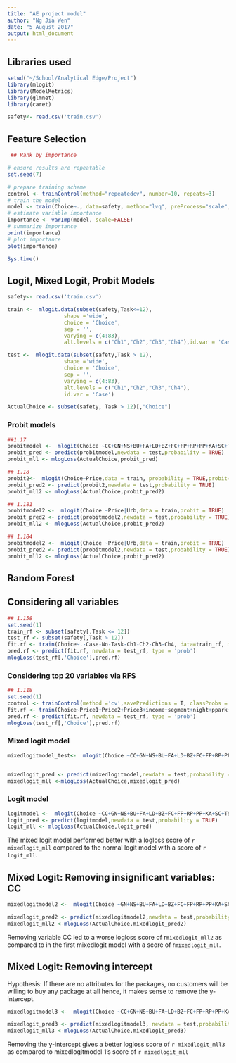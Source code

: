 ```yaml
---
title: "AE project model"
author: "Ng Jia Wen"
date: "5 August 2017"
output: html_document
---
```

## Libraries used
```r
setwd("~/School/Analytical Edge/Project")
library(mlogit) 
library(ModelMetrics)
library(glmnet)
library(caret)

safety<- read.csv('train.csv')

```

## Feature Selection
```r

 ## Rank by importance

# ensure results are repeatable
set.seed(7)

# prepare training scheme
control <- trainControl(method="repeatedcv", number=10, repeats=3)
# train the model
model <- train(Choice~., data=safety, method="lvq", preProcess="scale", trControl=control)
# estimate variable importance
importance <- varImp(model, scale=FALSE)
# summarize importance
print(importance)
# plot importance
plot(importance)

Sys.time()

```

## Logit, Mixed Logit, Probit Models
```r
safety<- read.csv('train.csv')

train <-  mlogit.data(subset(safety,Task<=12),
                  shape ='wide',
                  choice = 'Choice',
                  sep = '',
                  varying = c(4:83), 
                  alt.levels = c("Ch1","Ch2","Ch3","Ch4"),id.var = 'Case')

test <-  mlogit.data(subset(safety,Task > 12),
                  shape ='wide',
                  choice = 'Choice',
                  sep = '',
                  varying = c(4:83), 
                  alt.levels = c("Ch1","Ch2","Ch3","Ch4"),
                  id.var = 'Case') 

ActualChoice <- subset(safety, Task > 12)[,"Choice"]

```


### Probit models
```r

##1.17
probitmodel <-  mlogit(Choice ~CC+GN+NS+BU+FA+LD+BZ+FC+FP+RP+PP+KA+SC+TS+NV+MA+LB+AF+HU+Price,data = train,probit = TRUE)
probit_pred <- predict(probitmodel,newdata = test,probability = TRUE)
probit_mll <- mlogLoss(ActualChoice,probit_pred)

```

```r
## 1.18
probit2<-  mlogit(Choice~Price,data = train, probability = TRUE,probit=TRUE)
probit_pred2 <- predict(probit2,newdata = test,probability = TRUE)
probit_mll2 <- mlogLoss(ActualChoice,probit_pred2)
```

```r
## 1.181
probitmodel2 <-  mlogit(Choice ~Price|Urb,data = train,probit = TRUE)
probit_pred2 <- predict(probitmodel2,newdata = test,probability = TRUE)
probit_mll2 <- mlogLoss(ActualChoice,probit_pred2)

```

```r
## 1.184
probitmodel2 <-  mlogit(Choice ~Price|Urb,data = train,probit = TRUE)
probit_pred2 <- predict(probitmodel2,newdata = test,probability = TRUE)
probit_mll2 <- mlogLoss(ActualChoice,probit_pred2)

```

## Random Forest  
## Considering all variables
```r
## 1.158
set.seed(1)
train_rf <- subset(safety[,Task <= 12])
test_rf <- subset(safety[,Task > 12])
fit.rf <- train(Choice~.-Case-No-Task-Ch1-Ch2-Ch3-Ch4, data=train_rf, method="rf", trControl=control)
pred.rf <- predict(fit.rf, newdata = test_rf, type = 'prob')
mlogLoss(test_rf[,'Choice'],pred.rf)

```

### Considering top 20 variables via RFS
```r
## 1.118
set.seed(1)
control <- trainControl(method ='cv',savePredictions = T, classProbs = T)
fit.rf <- train(Choice~Price1+Price2+Price3+income+segment+night+ppark+age+region+miles+educ+Urb+year+gender+NV1+NV2+SC2+FP3+BU3+AF2, data=train_rf, method="rf", trControl=control)
pred.rf <- predict(fit.rf, newdata = test_rf, type = 'prob')
mlogLoss(test_rf[,'Choice'],pred.rf)

```



### Mixed logit model
```r
mixedlogitmodel_test<-  mlogit(Choice ~CC+GN+NS+BU+FA+LD+BZ+FC+FP+RP+PP+KA+SC+TS+NV+MA+LB+AF+HU+Price,data = train, panel = TRUE, rpar = c(CC='n',GN='n',NS='n', BU='n', FA='n', LD='n', BZ='n', FC='n', FP='n', RP='n', PP='n', KA='n', SC='n', TS='n', NV='n', MA='n', LB='n', AF='n', HU='n',Price = 'n'), probability = TRUE)


mixedlogit_pred <- predict(mixedlogitmodel,newdata = test,probability = TRUE)
mixedlogit_mll <-mlogLoss(ActualChoice,mixedlogit_pred)

```
### Logit model
```r
logitmodel <-  mlogit(Choice ~CC+GN+NS+BU+FA+LD+BZ+FC+FP+RP+PP+KA+SC+TS+NV+MA+LB+AF+HU+Price,data = train)
logit_pred <- predict(logitmodel,newdata = test,probability = TRUE)
logit_mll <- mlogLoss(ActualChoice,logit_pred)
```

The mixed logit model performed better with a logloss score of `r mixedlogit_mll` compared to the normal logit model with a score of `r logit_mll`.   




## Mixed Logit: Removing insignificant variables: CC
```r
mixedlogitmodel2 <-  mlogit(Choice ~GN+NS+BU+FA+LD+BZ+FC+FP+RP+PP+KA+SC+TS+NV+MA+LB+AF+HU+Price,data = train, panel = TRUE, rpar = c(GN='n',NS='n', BU='n', FA='n', LD='n', BZ='n', FC='n', FP='n', RP='n', PP='n', KA='n', SC='n', TS='n', NV='n', MA='n', LB='n', AF='n', HU='n',Price = 'n'), probability = TRUE)

mixedlogit_pred2 <- predict(mixedlogitmodel2,newdata = test,probability = TRUE)
mixedlogit_mll2 <-mlogLoss(ActualChoice,mixedlogit_pred2)
```
Removing variable CC led to a worse logloss score of r`mixedlogit_mll2` as compared to in the first mixedlogit model with a score of r`mixedlogit_mll`. 


## Mixed Logit: Removing intercept  

Hypothesis: If there are no attributes for the packages, no customers will be willing to buy any package at all hence, it makes sense to remove the y-intercept. 
```r
mixedlogitmodel3 <-  mlogit(Choice ~CC+GN+NS+BU+FA+LD+BZ+FC+FP+RP+PP+KA+SC+TS+NV+MA+LB+AF+HU+Price-1,data = train, panel = TRUE, rpar = c(CC='n',GN='n',NS='n', BU='n', FA='n', LD='n', BZ='n', FC='n', FP='n', RP='n', PP='n', KA='n', SC='n', TS='n', NV='n', MA='n', LB='n', AF='n', HU='n',Price = 'n'), probability = TRUE)

mixedlogit_pred3 <- predict(mixedlogitmodel3, newdata = test,probability = TRUE)
mixedlogit_mll3 <-mlogLoss(ActualChoice,mixedlogit_pred3)
```
Removing the y-intercept gives a better logloss score of `r mixedlogit_mll3` as compared to mixedlogitmodel 1's score of `r mixedlogit_mll`